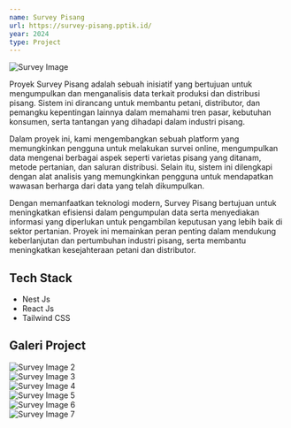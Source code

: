 ```yaml
---
name: Survey Pisang
url: https://survey-pisang.pptik.id/
year: 2024
type: Project
---
```


<img src="/assets/portofolio/survey-pisang/survey-1.png" alt="Survey Image" />

Proyek Survey Pisang adalah sebuah inisiatif yang bertujuan untuk mengumpulkan dan menganalisis data terkait produksi dan distribusi pisang. Sistem ini dirancang untuk membantu petani, distributor, dan pemangku kepentingan lainnya dalam memahami tren pasar, kebutuhan konsumen, serta tantangan yang dihadapi dalam industri pisang.

Dalam proyek ini, kami mengembangkan sebuah platform yang memungkinkan pengguna untuk melakukan survei online, mengumpulkan data mengenai berbagai aspek seperti varietas pisang yang ditanam, metode pertanian, dan saluran distribusi. Selain itu, sistem ini dilengkapi dengan alat analisis yang memungkinkan pengguna untuk mendapatkan wawasan berharga dari data yang telah dikumpulkan.

Dengan memanfaatkan teknologi modern, Survey Pisang bertujuan untuk meningkatkan efisiensi dalam pengumpulan data serta menyediakan informasi yang diperlukan untuk pengambilan keputusan yang lebih baik di sektor pertanian. Proyek ini memainkan peran penting dalam mendukung keberlanjutan dan pertumbuhan industri pisang, serta membantu meningkatkan kesejahteraan petani dan distributor.

## Tech Stack

- Nest Js
- React Js
- Tailwind CSS

## Galeri Project

<section className="grid grid-cols-3 gap-4">
  <div>
    <img src="/assets/portofolio/survey-pisang/survey-2.png" alt="Survey Image 2" className="w-full rounded-lg" />
  </div>
  <div>
    <img src="/assets/portofolio/survey-pisang/survey-5.png" alt="Survey Image 3" className="w-full rounded-lg" />
  </div>
  <div>
    <img src="/assets/portofolio/survey-pisang/survey-4.png" alt="Survey Image 4" className="w-full rounded-lg" />
  </div>
  <div>
    <img src="/assets/portofolio/survey-pisang/survey-3.png" alt="Survey Image 5" className="w-full rounded-lg" />
  </div>
  <div>
    <img src="/assets/portofolio/survey-pisang/survey-7.png" alt="Survey Image 6" className="w-full rounded-lg" />
  </div>
  <div>
    <img src="/assets/portofolio/survey-pisang/survey-6.png" alt="Survey Image 7" className="w-full rounded-lg" />
  </div>
</section>

